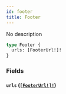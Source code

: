 ```yaml
---
id: footer
title: Footer
---
```


No description

```graphql
type Footer {
  urls: [FooterUrl!]!
}
```

### Fields

#### `urls` ([`[FooterUrl!]!`](/graphql/objects/footer-url))

